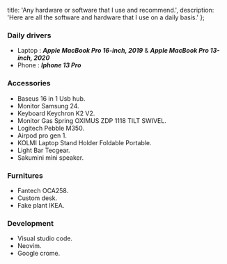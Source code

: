 
  title: 'Any hardware or software that I use and recommend.',
  description:
    'Here are all the software and hardware that I use on a daily basis.'
};


### Daily drivers

- Laptop : **_Apple MacBook Pro 16-inch, 2019_** & **_Apple MacBook Pro 13-inch, 2020_**
- Phone : **_Iphone 13 Pro_**

### Accessories

- Baseus 16 in 1 Usb hub.
- Monitor Samsung 24.
- Keyboard Keychron K2 V2.
- Monitor Gas Spring OXIMUS ZDP 1118 TILT SWIVEL.
- Logitech Pebble M350.
- Airpod pro gen 1.
- KOLMI Laptop Stand Holder Foldable Portable.
- Light Bar Tecgear.
- Sakumini mini speaker.

### Furnitures

- Fantech OCA258.
- Custom desk.
- Fake plant IKEA.

### Development

- Visual studio code.
- Neovim.
- Google crome.
